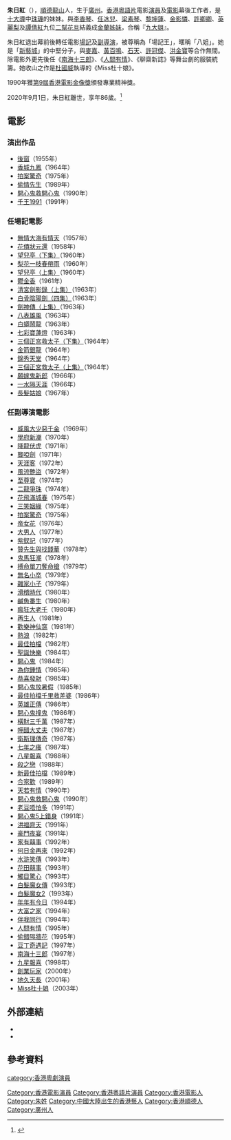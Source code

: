 {{藝人
|姓名 = 朱日紅
|類型 = 女藝人
|圖片 = 朱日紅 1934-2020.jpg
|圖片簡介= 
|英文名 = 
|羅馬拼音 = Chu Yat-hung
|暱稱 = 八姐、場記王
|國籍 = {{HKG}}
|教育程度 = 
|出生日期 = {{birth date|1934|6|1}}
|出生地點 = {{ROC-1912}}[[廣州市_(中華民國)|廣州市]]
|逝世日期 = {{death date and age|2020|9|1|1934|6|1}}
|逝世地點 = {{HKG}}
|出道日期 = 
|代表作   = 
|活躍年代 = 1950年代－2000年代
|職業 = [[演員|演員]]、[[副導演|副導演]]、[[場記|場記]]
|語言 = [[粤语|粤语]]
|配偶 = 
|兒女 = 
|親屬 = 兄：[[珠璣|珠璣]]
|imdb = 0189916
|hongkongfilmawards = {{獎項|award=[[香港電影金像獎專業精神獎|專業精神獎]]|year=1990年}}
|網站 = 
}}

'''朱日紅'''（{{bd|1934年|6月1日|2020年|9月1日|catIdx=Chu}}），[[順德|順德]][[龍山|龍山]]人，生于[[廣州|廣州]]。[[香港|香港]][[粵語片|粵語片]]電影[[演員|演員]]及[[電影|電影]]幕後工作者，是[[十大導|十大導]]中[[珠璣|珠璣]]的妹妹。與[[李香琴|李香琴]]、[[任冰兒|任冰兒]]、[[梁素琴|梁素琴]]、[[黎坤蓮|黎坤蓮]]、[[金影憐|金影憐]]、[[許卿卿|許卿卿]]、[[英麗梨|英麗梨]]及[[譚倩紅|譚倩紅]]九位[[二幫花旦|二幫花旦]]結義成[[金蘭姊妹|金蘭姊妹]]，合稱『[[九大姐|九大姐]]』。

朱日紅退出幕前後轉任電影[[場記|場記]]及[[副導演|副導演]]，被尊稱為「場記王」，暱稱「八姐」。她是「[[新藝城|新藝城]]」的中堅分子，與[[麥嘉|麥嘉]]、[[黃百鳴|黃百鳴]]、[[石天|石天]]、[[許冠傑|許冠傑]]、[[洪金寶|洪金寶]]等合作無間。除電影外更先後任《[[南海十三郎|南海十三郎]]》、《[[人間有情|人間有情]]》、《聊齋新誌》等舞台劇的服裝統籌。她收山之作是[[杜國威|杜國威]]執導的《Miss杜十娘》。

1990年獲[[第9屆香港電影金像獎|第9屆香港電影金像獎]]頒發專業精神獎。

2020年9月1日，朱日紅離世，享年86歲。<ref name=oncc201810>{{cite news|title=【一路好走】資深副導朱日紅離世 為電影界貢獻半世紀|url=https://hk.appledaily.com/entertainment/20200902/NXZVHKMUKFCVVEDTH43CGCXZXY/|accessdate=2020-09-02|work=[[香港蘋果日報|蘋果日報]]|date=2020-09-02|language=zh-hant|archive-date=2021-06-21|archive-url=https://web.archive.org/web/20210621164458/https://hk.appledaily.com/entertainment/20200902/NXZVHKMUKFCVVEDTH43CGCXZXY/|dead-url=no}}</ref>

== 電影 ==
=== 演出作品 ===
*[[後窗|後窗]]（1955年）
*[[香城九鳳|香城九鳳]]（1964年）
*[[拍案驚奇|拍案驚奇]]（1975年）
*[[偷情先生|偷情先生]]（1989年）
*[[開心鬼救開心鬼|開心鬼救開心鬼]]（1990年）
*[[千王1991|千王1991]]（1991年）

=== 任場記電影  ===
*[[無情大海有情天|無情大海有情天]]（1957年）
*[[花債狀元還|花債狀元還]]（1958年）
*[[望兒亭（下集）|望兒亭（下集）]]（1960年）
*[[梨花一枝春帶雨|梨花一枝春帶雨]]（1960年）
*[[望兒亭（上集）|望兒亭（上集）]]（1960年）
*[[鬱金香|鬱金香]]（1961年）
*[[清宮劍影錄（上集）|清宮劍影錄（上集）]]（1963年）
*[[白骨陰陽劍（四集）|白骨陰陽劍（四集）]]（1963年）
*[[劍神傳（上集）|劍神傳（上集）]]（1963年）
*[[八表雄風|八表雄風]]（1963年）
*[[白蟒鬧龍|白蟒鬧龍]]（1963年）
*[[七彩寶蓮燈|七彩寶蓮燈]]（1963年）
*[[三個正宮救太子（下集）|三個正宮救太子（下集）]]（1964年）
*[[金箭銀龍|金箭銀龍]]（1964年）
*[[錦秀天堂|錦秀天堂]]（1964年）
*[[三個正宮救太子（上集）|三個正宮救太子（上集）]]（1964年）
*[[願嫁鬼新郎|願嫁鬼新郎]]（1966年）
*[[一水隔天涯|一水隔天涯]]（1966年）
*[[長髮姑娘|長髮姑娘]]（1967年）

=== 任副導演電影  ===
*[[威風大少惡千金|威風大少惡千金]]（1969年）
*[[學府新潮|學府新潮]]（1970年）
*[[降龍伏虎|降龍伏虎]]（1971年）
*[[聾啞劍|聾啞劍]]（1971年）
*[[天涯客|天涯客]]（1972年）
*[[風流艷盜|風流艷盜]]（1972年）
*[[至尊寶|至尊寶]]（1974年）
*[[二龍爭珠|二龍爭珠]]（1974年）
*[[花飛滿城春|花飛滿城春]]（1975年）
*[[三笑姻緣|三笑姻緣]]（1975年）
*[[拍案驚奇|拍案驚奇]]（1975年）
*[[帝女花|帝女花]]（1976年）
*[[大男人|大男人]]（1977年）
*[[紫釵記|紫釵記]]（1977年）
*[[贊先生與找錢華|贊先生與找錢華]]（1978年）
*[[鬼馬狂潮|鬼馬狂潮]]（1978年）
*[[搏命單刀奪命搶|搏命單刀奪命搶]]（1979年）
*[[無名小卒|無名小卒]]（1979年）
*[[雜家小子|雜家小子]]（1979年）
*[[滑稽時代|滑稽時代]]（1980年）
*[[鹹魚番生|鹹魚番生]]（1980年）
*[[瘋狂大老千|瘋狂大老千]]（1980年）
*[[再生人|再生人]]（1981年）
*[[歡樂神仙窩|歡樂神仙窩]]（1981年）
*[[熱浪|熱浪]]（1982年）
*[[最佳拍檔|最佳拍檔]]（1982年）
*[[聖誕快樂|聖誕快樂]]（1984年）
*[[開心鬼|開心鬼]]（1984年）
*[[為你鍾情_(1985年電影)|為你鍾情]]（1985年）
*[[恭喜發財|恭喜發財]]（1985年）
*[[開心鬼放暑假|開心鬼放暑假]]（1985年）
*[[最佳拍檔千里救差婆|最佳拍檔千里救差婆]]（1986年）
*[[英雄正傳|英雄正傳]]（1986年）
*[[開心鬼撞鬼|開心鬼撞鬼]]（1986年）
*[[橫財三千萬|橫財三千萬]]（1987年）
*[[呷醋大丈夫|呷醋大丈夫]]（1987年）
*[[衛斯理傳奇|衛斯理傳奇]]（1987年）
*[[七年之癢|七年之癢]]（1987年）
*[[八星報喜|八星報喜]]（1988年）
*[[殺之戀|殺之戀]]（1988年）
*[[新最佳拍檔|新最佳拍檔]]（1989年）
*[[合家歡|合家歡]]（1989年）
*[[天若有情|天若有情]]（1990年）
*[[開心鬼救開心鬼|開心鬼救開心鬼]]（1990年）
*[[老豆唔怕多|老豆唔怕多]]（1991年）
*[[開心鬼5上錯身|開心鬼5上錯身]]（1991年）
*[[洪福齊天|洪福齊天]]（1991年）
*[[豪門夜宴|豪門夜宴]]（1991年）
*[[家有囍事|家有囍事]]（1992年）
*[[何日金再來|何日金再來]]（1992年）
*[[水滸笑傳|水滸笑傳]]（1993年）
*[[花田囍事|花田囍事]]（1993年）
*[[觸目驚心|觸目驚心]]（1993年）
*[[白髮魔女傳|白髮魔女傳]]（1993年）
*[[白髮魔女2|白髮魔女2]]（1993年）
*[[年年有今日|年年有今日]]（1994年）
*[[大富之家|大富之家]]（1994年）
*[[伴我同行|伴我同行]]（1994年）
*[[人間有情|人間有情]]（1995年）
*[[偷錯隔牆花|偷錯隔牆花]]（1995年）
*[[豆丁奇遇記|豆丁奇遇記]]（1997年）
*[[南海十三郎|南海十三郎]]（1997年）
*[[九星報喜|九星報喜]]（1998年）
*[[創業玩家|創業玩家]]（2000年）
*[[地久天長|地久天長]]（2001年）
*[[Miss杜十娘|Miss杜十娘]]（2003年）

==外部連結==
*{{hkmdb name|9215}}
*{{imdb name|nm0189916}}

==參考資料==
{{reflist}}

{{香港電影金像獎專業精神獎}}
[[Category:香港電影演員|Category:香港電影演員]]
[[Category:香港粵語片演員|Category:香港粵語片演員]]
[[category:香港粵劇演員|category:香港粵劇演員]]
[[Category:香港電影人|Category:香港電影人]]
[[Category:朱姓|Category:朱姓]]
[[Category:中國大陸出生的香港藝人|Category:中國大陸出生的香港藝人]]
[[Category:香港順德人|Category:香港順德人]]
[[Category:廣州人|Category:廣州人]]